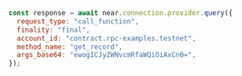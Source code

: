 ```js
const response = await near.connection.provider.query({
  request_type: "call_function",
  finality: "final",
  account_id: "contract.rpc-examples.testnet",
  method_name: "get_record",
  args_base64: "ewogICJyZWNvcmRfaWQiOiAxCn0=",
});
```
